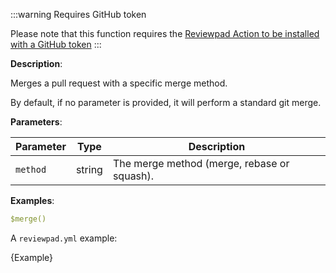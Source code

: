 
:::warning Requires GitHub token

Please note that this function requires the [Reviewpad Action to be installed with a GitHub token](/getting-started/installation-with-github-token)
:::

**Description**:

Merges a pull request with a specific merge method.

By default, if no parameter is provided, it will perform a standard git merge.

**Parameters**:

| Parameter | Type   | Description                                 |
| --------- | ------ | ------------------------------------------- |
| `method`  | string | The merge method (merge, rebase or squash). |

**Examples**:

```yml
$merge()
```

A `reviewpad.yml` example:

<CodeBlock language="yml">{Example}</CodeBlock>
